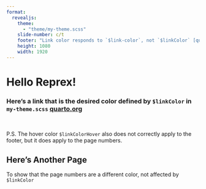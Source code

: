 ```yaml
---
format: 
  revealjs:
    theme: 
      - "theme/my-theme.scss"
    slide-number: c/t
    footer: "Link color responds to `$link-color`, not `$linkColor` [quarto.org](https://quarto.org)"
    height: 1080
    width: 1920
---
```


<h1>Hello Reprex!</h1>


<h3>
Here's a link that is the desired color defined by `$linkColor` in `my-theme.scss`  [quarto.org](https://quarto.org)
</h3>

<br>

P.S. The hover color `$linkColorHover` also does not correctly apply to the footer, but it does apply to the page numbers.

## Here's Another Page
To show that the page numbers are a different color, not affected by `$linkColor`

